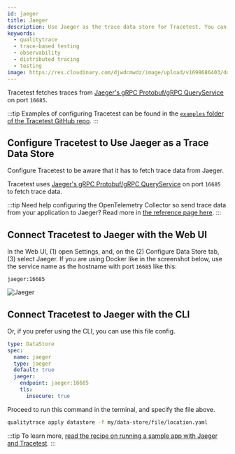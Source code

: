 ```yaml
---
id: jaeger
title: Jaeger
description: Use Jaeger as the trace data store for Tracetest. You can use the native connection from Tracetest to pull telemetry data directly from Jaeger.
keywords:
  - qualitytrace
  - trace-based testing
  - observability
  - distributed tracing
  - testing
image: https://res.cloudinary.com/djwdcmwdz/image/upload/v1698686403/docs/Blog_Thumbnail_14_rsvkmo.jpg
---
```


Tracetest fetches traces from [Jaeger's gRPC Protobuf/gRPC QueryService](https://www.jaegertracing.io/docs/1.42/deployment/#query-service--ui) on port `16685`.

:::tip
Examples of configuring Tracetest can be found in the [`examples` folder of the Tracetest GitHub repo](https://github.com/intelops/qualitytrace/tree/main/examples).
:::

## Configure Tracetest to Use Jaeger as a Trace Data Store

Configure Tracetest to be aware that it has to fetch trace data from Jaeger.

Tracetest uses [Jaeger's gRPC Protobuf/gRPC QueryService](https://www.jaegertracing.io/docs/1.42/deployment/#query-service--ui) on port `16685` to fetch trace data.

:::tip
Need help configuring the OpenTelemetry Collector so send trace data from your application to Jaeger? Read more in [the reference page here](/configuration/opentelemetry-collector-configuration-file-reference).
:::

## Connect Tracetest to Jaeger with the Web UI

In the Web UI, (1) open Settings, and, on the (2) Configure Data Store tab, (3) select Jaeger. If you are using Docker like in the screenshot below, use the service name as the hostname with port `16685` like this:

```
jaeger:16685
```

![Jaeger](../img/Jaeger-settings.png)

## Connect Tracetest to Jaeger with the CLI

Or, if you prefer using the CLI, you can use this file config.

```yaml
type: DataStore
spec:
  name: jaeger
  type: jaeger
  default: true
  jaeger:
    endpoint: jaeger:16685
    tls:
      insecure: true
```

Proceed to run this command in the terminal, and specify the file above.

```bash
qualitytrace apply datastore -f my/data-store/file/location.yaml
```

:::tip
To learn more, [read the recipe on running a sample app with Jaeger and Tracetest](/examples-tutorials/recipes/running-qualitytrace-with-jaeger).
:::
